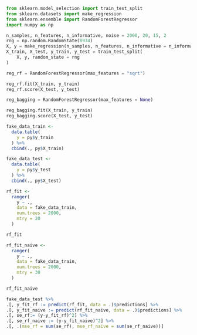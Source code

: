 ```python
from sklearn.model_selection import train_test_split
from sklearn.datasets import make_regression
from sklearn.ensemble import RandomForestRegressor
import numpy as np

n_samples, n_features, n_informative, noise = 2000, 20, 15, 2
rng = np.random.RandomState(8934)
X, y = make_regression(n_samples, n_features, n_informative = n_informative, noise = noise, random_state = rng)
X_train, X_test, y_train, y_test = train_test_split(
    X, y, random_state = rng
)

reg_rf = RandomForestRegressor(max_features = "sqrt")

reg_rf.fit(X_train, y_train)
reg_rf.score(X_test, y_test)

reg_bagging = RandomForestRegressor(max_features = None)

reg_bagging.fit(X_train, y_train)
reg_bagging.score(X_test, y_test)

```

```r
fake_data_train <-
  data.table(
    y = py$y_train
  ) %>%
  cbind(., py$X_train)

fake_data_test <-
  data.table(
    y = py$y_test
  ) %>%
  cbind(., py$X_test)
```

```r
rf_fit <-
  ranger(
    y ~ .,
    data = fake_data_train,
    num.trees = 2000,
    mtry = 20
  )

rf_fit

rf_fit_naive <-
  ranger(
    y ~ .,
    data = fake_data_train,
    num.trees = 2000,
    mtry = 30
  )

rf_fit_naive
```

```r
fake_data_test %>% 
.[, y_fit_rf := predict(rf_fit, data = .)$predictions] %>% 
.[, y_fit_naive := predict(rf_fit_naive, data = .)$predictions] %>% 
.[, se_rf:= (y-y_fit_rf)^2] %>% 
.[, se_rf_naive := (y-y_fit_naive)^2] %>% 
.[, .(mse_rf = sum(se_rf), mse_rf_naive = sum(se_rf_naive))]

```

